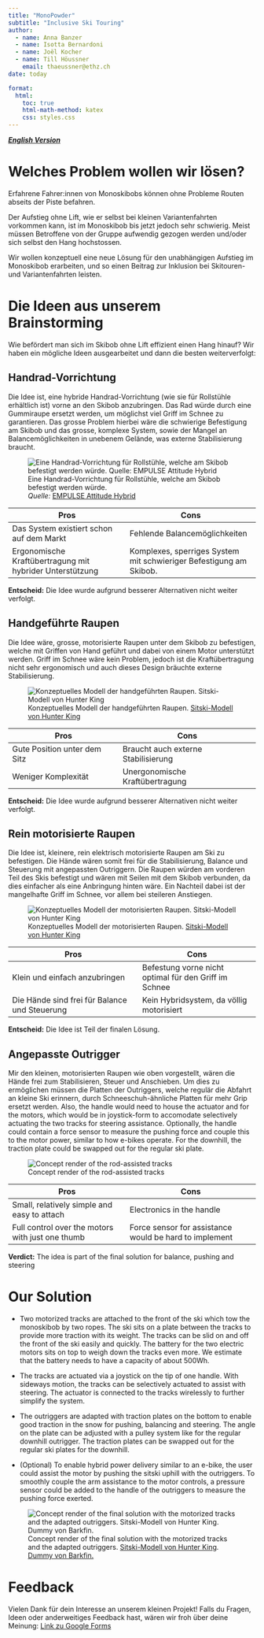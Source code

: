 ```yaml
---
title: "MonoPowder"
subtitle: "Inclusive Ski Touring"
author:
  - name: Anna Banzer
  - name: Isotta Bernardoni
  - name: Joël Kocher
  - name: Till Höussner
    email: thaeussner@ethz.ch
date: today

format:
  html:
    toc: true
    html-math-method: katex
    css: styles.css
---
```


[***English Version***](https://thaeussner.github.io/monopowder_en/)

# Welches Problem wollen wir lösen?

Erfahrene Fahrer:innen von Monoskibobs können ohne Probleme Routen abseits der Piste befahren.

Der Aufstieg ohne Lift, wie er selbst bei kleinen Variantenfahrten vorkommen kann, ist im Monoskibob bis jetzt jedoch sehr schwierig. Meist müssen Betroffene von der Gruppe aufwendig gezogen werden und/oder sich selbst den Hang hochstossen.

Wir wollen konzeptuell eine neue Lösung für den unabhängigen Aufstieg im Monoskibob erarbeiten, und so einen Beitrag zur Inklusion bei Skitouren- und Variantenfahrten leisten.

# Die Ideen aus unserem Brainstorming

Wie befördert man sich im Skibob ohne Lift effizient einen Hang hinauf? Wir haben ein mögliche Ideen ausgearbeitet und dann die besten weiterverfolgt:

## Handrad-Vorrichtung

Die Idee ist, eine hybride Handrad-Vorrichtung (wie sie für Rollstühle erhältlich ist) vorne an den Skibob anzubringen. Das Rad würde durch eine Gummiraupe ersetzt werden, um möglichst viel Griff im Schnee zu garantieren. Das grosse Problem hierbei wäre die schwierige Befestigung am Skibob und das grosse, komplexe System, sowie der Mangel an Balancemöglichkeiten in unebenem Gelände, was externe Stabilisierung braucht.

![Eine Handrad-Vorrichtung für Rollstühle, welche am Skibob befestigt werden würde.\
*Quelle:* [EMPULSE Attitude Hybrid](#0)](images/handcycle.png){fig-align="left"}

| Pros                                                     | Cons                                                               |
|----------------------------------|--------------------------------------|
| Das System existiert schon auf dem Markt                 | Fehlende Balancemöglichkeiten                                      |
| Ergonomische Kraftübertragung mit hybrider Unterstützung | Komplexes, sperriges System mit schwieriger Befestigung am Skibob. |

**Entscheid:** Die Idee wurde aufgrund besserer Alternativen nicht weiter verfolgt.

## Handgeführte Raupen

Die Idee wäre, grosse, motorisierte Raupen unter dem Skibob zu befestigen, welche mit Griffen von Hand geführt und dabei von einem Motor unterstützt werden. Griff im Schnee wäre kein Problem, jedoch ist die Kraftübertragung nicht sehr ergonomisch und auch dieses Design bräuchte externe Stabilisierung.

![Konzeptuelles Modell der handgeführten Raupen. [Sitski-Modell von Hunter King](https://grabcad.com/library/sit-ski-1)](images/rodassist.png){fig-align="left"}

| Pros                         | Cons                                |
|------------------------------|-------------------------------------|
| Gute Position unter dem Sitz | Braucht auch externe Stabilisierung |
| Weniger Komplexität          | Unergonomische Kraftübertragung     |

**Entscheid:** Die Idee wurde aufgrund besserer Alternativen nicht weiter verfolgt.

## Rein motorisierte Raupen

Die Idee ist, kleinere, rein elektrisch motorisierte Raupen am Ski zu befestigen. Die Hände wären somit frei für die Stabilisierung, Balance und Steuerung mit angepassten Outriggern. Die Raupen würden am vorderen Teil des Skis befestigt und wären mit Seilen mit dem Skibob verbunden, da dies einfacher als eine Anbringung hinten wäre. Ein Nachteil dabei ist der mangelhafte Griff im Schnee, vor allem bei steileren Anstiegen.

![Konzeptuelles Modell der motorisierten Raupen. [Sitski-Modell von Hunter King](https://grabcad.com/library/sit-ski-1)](images/motorized.png){fig-align="left"}

| Pros                                          | Cons                                                  |
|--------------------------------------|----------------------------------|
| Klein und einfach anzubringen                 | Befestung vorne nicht optimal für den Griff im Schnee |
| Die Hände sind frei für Balance und Steuerung | Kein Hybridsystem, da völlig motorisiert              |

**Entscheid:** Die Idee ist Teil der finalen Lösung.

## Angepasste Outrigger

Mir den kleinen, motorisierten Raupen wie oben vorgestellt, wären die Hände frei zum Stabilisieren, Steuer und Anschieben. Um dies zu ermöglichen müssen die Platten der Outriggers, welche regulär die Abfahrt an kleine Ski erinnern, durch Schneeschuh-ähnliche Platten für mehr Grip ersetzt werden. Also, the handle would need to house the actuator and for the motors, which would be in joystick-form to accomodate selectively actuating the two tracks for steering assistance. Optionally, the handle could contain a force sensor to measure the pushing force and couple this to the motor power, similar to how e-bikes operate. For the downhill, the traction plate could be swapped out for the regular ski plate.

![Concept render of the rod-assisted tracks](images/outrigger.png){fig-align="left"}

| Pros                                             | Cons                                                   |
|----------------------------------|--------------------------------------|
| Small, relatively simple and easy to attach      | Electronics in the handle                              |
| Full control over the motors with just one thumb | Force sensor for assistance would be hard to implement |

**Verdict:** The idea is part of the final solution for balance, pushing and steering

# Our Solution

-   Two motorized tracks are attached to the front of the ski which tow the monoskibob by two ropes. The ski sits on a plate between the tracks to provide more traction with its weight. The tracks can be slid on and off the front of the ski easily and quickly. The battery for the two electric motors sits on top to weigh down the tracks even more. We estimate that the battery needs to have a capacity of about 500Wh.

-   The tracks are actuated via a joystick on the tip of one handle. With sideways motion, the tracks can be selectively actuated to assist with steering. The actuator is connected to the tracks wirelessly to further simplify the system.

-   The outriggers are adapted with traction plates on the bottom to enable good traction in the snow for pushing, balancing and steering. The angle on the plate can be adjusted with a pulley system like for the regular downhill outrigger. The traction plates can be swapped out for the regular ski plates for the downhill.

-   (Optional) To enable hybrid power delivery similar to an e-bike, the user could assist the motor by pushing the sitski uphill with the outriggers. To smoothly couple the arm assistance to the motor controls, a pressure sensor could be added to the handle of the outriggers to measure the pushing force exerted.

![Concept render of the final solution with the motorized tracks and the adapted outriggers. [Sitski-Modell von Hunter King](https://grabcad.com/library/sit-ski-1)*.* [Dummy von Barkfin.](https://grabcad.com/library/articulated-dummy-1)](images/final.png){fig-align="left"}

# Feedback

Vielen Dank für dein Interesse an unserem kleinen Projekt! Falls du Fragen, Ideen oder anderweitiges Feedback hast, wären wir froh über deine Meinung: [Link zu Google Forms](https://forms.gle/TSKb428KnsZWrjeY8){.uri}
